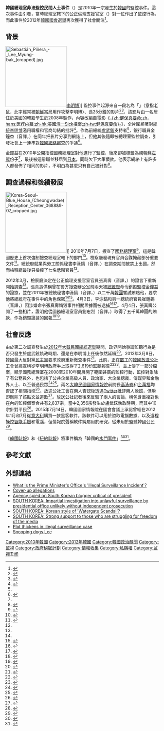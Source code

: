 {{Infobox Korean name
|title = 韓國總理室非法監控民間人士事件
|hangul = 민간인 불법사찰 사건
|hanja = {{linktext|民|間|人|不|法|査|察|事|件}}
|rr = Minganin Bulbeopsachal Sageon
|mr = Min'ganin Pulbŏpsach'al Sagŏn
}}

'''韓國總理室非法監控民間人士事件'''（{{lang-ko|민간인 불법사찰 사건}}）是2010年一宗發生於[[韓國|韓國]]的監控事件。這次事件由{{Link-ko|韓國國務總理室|대한민국 국무총리실}}引發，當時總理室轄下的公正倫理支援官室（{{lang|ko|공직윤리지원관실}}）對一位{{Link-ja|民間人士|民間人}}作出了監控行為，而此事件於2012年[[2012年大韓民國國會選舉|韓國國會選舉]]再次獲得了社會關注<ref>{{cite news | first = Min-uck | last = Chung | title = Surveillance case reemerges as polls near | date = 2012-03-13 | url = http://www.koreatimes.co.kr/www/news/nation/2012/03/117_106855.html | work = Korea Times | accessdate = 2012-03-14 | archive-date = 2015-09-23 | archive-url = https://web.archive.org/web/20150923055921/http://www.koreatimes.co.kr/www/news/nation/2012/03/117_106855.html | dead-url = no }}</ref>。

== 背景 ==
[[File:Sebastián_Piñera_-_Lee_Myung-bak_(cropped).jpg|200px]][[李明博|李明博]]]]
監控事件起源來自一段名為「{{lang|ko|쥐코}}」（意指老鼠，此字經常被[[朝鮮|朝鮮]]當局用作攻擊李明博）、長25分鐘的影片<ref name=herald>{{cite news | first = Sang-ho | last = Song | title = Prosecutors reopen probe of 2010 illegal surveillance case | date = 2012-03-16 | url = http://www.koreaherald.com/view.php?ud=20120316000903 | work = Korea Herald | accessdate = 2012-03-24 | archive-date = 2016-03-04 | archive-url = https://web.archive.org/web/20160304110508/http://www.koreaherald.com/view.php?ud=20120316000903 | dead-url = no }}</ref><ref name=atimes>{{cite web|author1=James Pearson|title=Seoul takes aim at Internet critics|url=http://www.atimes.com/atimes/Korea/NG26Dg01.html|publisher=Asia Times|accessdate=2015-09-22|date=2012-07-26|archive-date=2016-07-02|archive-url=https://web.archive.org/web/20160702083132/http://www.atimes.com/atimes/Korea/NG26Dg01.html|dead-url=no}}</ref>，該影片由一名居住於美國的韓籍學生於2008年製作，內容改編自電影《[[健保真要命|-{zh:健保真要命;zh-hans:医疗内幕;zh-hk:美國清一Sick檔案;zh-tw:健保真要命}-]]》，全片圍繞著對[[大韓民國總統|總統]][[李明博|李明博]]濫用職權和官商勾結的批評<ref>{{cite news | author = 박영출 | coauthors = 신보영 | title = 김종익씨 ‘쥐코’ 동영상이 사찰 발단 | date = 2010-07-05 | url = http://www.munhwa.com/news/view.html?no=2010070501070323031004 | work = Munhwa Ilbo | accessdate = 2012-03-14 | archive-date = 2016-03-04 | archive-url = https://web.archive.org/web/20160304001713/http://www.munhwa.com/news/view.html?no=2010070501070323031004 | dead-url = no }}</ref>。作為前總統[[盧武鉉|盧武鉉]]支持者<ref name=herald/>，銀行職員金鐘益（音譯，{{lang|ko|김종익}}）在同年把影片分享到網誌上，但他其後隨即被總理室監控調查，引發社會上一連串對[[韓國網絡審查|韓國網絡審查]]的爭議<ref>{{cite news | author = 한윤형 | title = 왜 ‘민간인 불법사찰 증거인멸’에 주목해야 할까? | date = 2012-03-05 | url = http://www.mediaus.co.kr/news/articleView.html?idxno=23673 | work = MediaUs | accessdate = 2012-04-05 | archive-date = 2016-03-05 | archive-url = https://web.archive.org/web/20160305031703/http://www.mediaus.co.kr/news/articleView.html?idxno=23673 | dead-url = no }}</ref>。

金鐘益在2010年公開指控國務總理室對他進行了監控，後來卻被標籤為親朝鮮[[左翼|左翼]]份子<ref name=atimes/>，最後被逼辭職並移居到[[日本|日本]]，同時欠下大筆債款。他表示網絡上有許多人都發佈了相同的影片，不明白為甚麼只有自己被針對<ref>{{cite news | author = 정락인 | title=인간관계까지 철저히 파괴돼…나는 대한민국의 국민이 아니었다 | date = 2012-03-21 | url = http://www.sisapress.com/news/articleView.html?idxno=57441 | work = Sisa Journal | accessdate = 2012-04-05}}</ref>。

== 調查過程和後續發展 ==
[[File:Korea-Seoul-Blue_House_(Cheongwadae)_Reception_Center_0688&9-07_cropped.jpg|200px]]]]
2010年7月7日，{{link-en|大韓民國檢察廳|Supreme Prosecutors' Office of the Republic of Korea}}搜查了[[大韓民國國務總理|國務總理室]]<ref>{{cite news | first = Ji-sook | last = Bae | title = Prosecution raids PM’s office | date = 2010-07-09 | url = http://www.koreatimes.co.kr/www/news/nation/2010/07/117_69141.html | work = Korea Times | accessdate = 2012-03-14 | archive-date = 2010-07-12 | archive-url = https://web.archive.org/web/20100712142857/http://www.koreatimes.co.kr/www/news/nation/2010/07/117_69141.html | dead-url = no }}</ref>，這是韓國歷史上首次強制搜查總理室轄下的部門<ref>{{cite web|title=韓總理室涉嫌非法監察平民被查|url=http://news.wenweipo.com/2010/07/10/IN1007100076.htm|publisher=[[文汇报_(上海)|文匯報]]|accessdate=2015-09-22|date=2010-07-10|archive-url=https://web.archive.org/web/20150923061140/http://news.wenweipo.com/2010/07/10/IN1007100076.htm|archive-date=2015-09-23|dead-url=yes}}</ref>。檢察廳發現有官員合謀掩藏部分重要文件<ref>{{cite news | first = Si-soo | last = Park | title = PM’s Office suspected of concealing key evidence | date = 2010-07-11 | url = http://www.koreatimes.co.kr/www/news/nation/2011/04/117_69193.html | work = Korea Times | accessdate = 2012-03-14 | archive-date = 2015-09-23 | archive-url = https://web.archive.org/web/20150923060250/http://www.koreatimes.co.kr/www/news/nation/2011/04/117_69193.html | dead-url = no }}</ref>。總統府就業與勞工關係秘書李泳鎬（音譯，{{lang|ko|이영호}}）在調查期間被禁止出國，然而檢察廳最後只檢控了七名低階官員<ref name=kt117/>。

2012年3月，檢察廳決定在公正倫理支援官室官員張真壽（音譯，{{lang|ko|장진수}}）的證言下重新開始調查<ref name=herald/>。張真壽供稱曾在警方搜查辦公室前兩天被[[青瓦台|總統府]]命令銷毀監控金鐘益的證據，並在2011年被總統秘書李泳鎬（音譯，{{lang|ko|이영호}}）以二千萬[[韓圓|韓圓]]嘗試賄賂他，要求他將總統府在事件中的角色保密<ref name=herald/><ref name=kt117>{{cite news | first = Hyo-sik | last = Lee | title = Key figures in surveillance scandal face summons | date = 2012-03-18 | url = http://www.koreatimes.co.kr/www/news/nation/2012/03/117_107184.html | work = Korea Times | accessdate = 2012-03-24 | archive-date = 2016-03-03 | archive-url = https://web.archive.org/web/20160303224114/http://www.koreatimes.co.kr/www/news/nation/2012/03/117_107184.html | dead-url = no }}</ref>。4月3日，李泳鎬和另一總統府官員崔鍾錫（音譯，{{lang|ko|최종석}}）因涉嫌命令張真壽銷毀事件相關證據而被逮捕<ref>{{cite news | title = Two Key Figures In Surveillance Scandal Arrested | date = 2012-04-04 | url = http://www.arirang.co.kr/News/News_View.asp?nseq=127595&code=Ne2&category=2 | work = Arirang news | accessdate = 2012-03-04 | archive-date = 2016-03-04 | archive-url = https://web.archive.org/web/20160304053124/http://www.arirang.co.kr/News/News_View.asp?nseq=127595&code=Ne2&category=2 | dead-url = no }}</ref><ref>{{cite news | first = He-suk | last = Choi | title = Surveillance scandal grows, key figures arrested | date = 2012-04-04 | url = http://www.koreaherald.com/national/Detail.jsp?newsMLId=20120404001088 | work = Korea Herald | accessdate = 2012-04-04 | archive-date = 2012-04-06 | archive-url = https://web.archive.org/web/20120406141113/http://www.koreaherald.com/national/Detail.jsp?newsMLId=20120404001088 | dead-url = no }}</ref>。4月4日，張真壽公開了一些相片，證明他從國務總理室官員劉忠烈（音譯，{{lang|ko|류충렬}}）取得了五千萬韓圓的賄款，作為銷毀證據的回報<ref>{{cite news | first = Hyeon-jun (현준) | last = Kim (김) | title=장진수씨에 전달된 '관봉 5천만원' 사진 공개 | date = 2012-04-04 | url = http://www.yonhapnews.co.kr/society/2012/04/04/0701000000AKR20120404104700004.HTML | work = Yonhap News | accessdate = 2012-04-04}}</ref><ref>{{cite news | author = 최지용 | title = 청와대 '5천만원 돈다발' 찰칵! 충격입니다 '증거인멸' 무마용... 5만원권 1000장 '비닐 포장 | date = 2012-04-04 | url = http://www.ohmynews.com/NWS_Web/view/at_pg.aspx?CNTN_CD=A0001717296&CMPT_CD=E0942 | work = OhMyNews | accessdate = 2012-04-04 | archive-date = 2016-03-05 | archive-url = https://web.archive.org/web/20160305023032/http://www.ohmynews.com/NWS_Web/view/at_pg.aspx?CNTN_CD=A0001717296&CMPT_CD=E0942 | dead-url = no }}</ref>。

== 社會反應 ==
由於第二次調查發生於[[2012年大韓民國總統選舉|2012年大韓民國總統選舉]]期間，政界開始爭論監聽行為是否只發生於盧武鉉執政時期、還是在李明博上任後依然延續<ref>{{cite news | title = "내연녀와 모텔에…" 盧정부때 사찰문서 입수 | date = 2012-04-05 | url = http://news.donga.com/Politics/3/00/20120406/45328894/1 | work = Donga Ilbo | accessdate = 2012-04-05 | archive-date = 2015-04-02 | archive-url = https://web.archive.org/web/20150402093249/http://news.donga.com/Politics/3/00/20120406/45328894/1 | dead-url = no }}</ref>。2012年3月8日，韓國最大反對黨[[民主黨_(大韓民國2011年)|民主黨]]要求政府重新徹查事件<ref>{{cite news | first = Sun-young | last = Lee | title = Opposition demands reopening probe on surveillance scandal | date = 2012-03-13 | url = http://www.koreaherald.com/national/Detail.jsp?newsMLId=20120313000973 | work = Korea Herald | accessdate = 2012-03-14 | archive-date = 2012-03-13 | archive-url = https://web.archive.org/web/20120313134038/http://www.koreaherald.com/national/Detail.jsp?newsMLId=20120313000973 | dead-url = no }}</ref>。此前，正在[[罷工|罷工]]的[[韓國放送公社|韓國放送公社]]工會曾經宣稱從李明博政府手上取得了2,619份監聽報告<ref>{{cite news | title = More than 2,600 Cases of Illegal Surveillance by PM Office Surface | date = 2012-03-30 | url = http://www.arirang.co.kr/News/News_View.asp?nseq=127491&code=Ne2&category=2 | work = Arirang News | accessdate = 2012-03-30 | archive-date = 2015-09-23 | archive-url = https://web.archive.org/web/20150923060543/http://www.arirang.co.kr/News/News_View.asp?nseq=127491&code=Ne2&category=2 | dead-url = no }}</ref><ref>{{cite news | title = Lee gov't draws flak for fresh revelations in surveillance scandal | date = 2012-03-30 | url = http://english.yonhapnews.co.kr/national/2012/03/30/25/0301000000AEN20120330002500315F.HTML | work = Yonhap News | accessdate = 2012-03-30 | archive-date = 2015-09-23 | archive-url = https://web.archive.org/web/20150923060837/http://english.yonhapnews.co.kr/national/2012/03/30/25/0301000000AEN20120330002500315F.HTML | dead-url = no }}</ref>，並上傳了一部分檔案，顯示國務總理室在2008至2010年間展開了範圍甚廣的監控行動，監控對象除了有公務員外，也包括了公共企業高級人員、政治家、大企業總裁、傳媒界和金融界人士、以至普通民眾<ref>{{cite web|title=韩国总理室非法监察民间人士被曝光|url=http://www.xbsb.com.cn/xbsbnews/news/jnews/2012-04-02/224802.html|publisher=国际在线|accessdate=2015-09-22|date=2012-04-02|deadurl=yes|archiveurl=https://web.archive.org/web/20150923085535/http://www.xbsb.com.cn/xbsbnews/news/jnews/2012-04-02/224802.html|archivedate=2015-09-23}}</ref><ref name=ny10>{{cite web|author1=CHOE SANG-HUN|title=In South Korea Scandal, Echoes of Watergate|url=http://www.nytimes.com/2012/04/10/world/asia/government-spying-charges-complicate-korean-vote.html?_r=0|publisher=The New York Times|accessdate=2015-09-22|date=2012-04-09}}</ref>。兩名[[大韓民國國家情報院|大韓民國國家情報院]]前院長[[高泳耇|高泳耇]]和[[金萬福|金萬福]]均否認了相關指控<ref>{{cite news | author = 김상만 | title = 참여정부 국정원장들 "정치사찰 없었다" | date = 2012-04-04 | url = http://www.mediatoday.co.kr/news/articleView.html?idxno=101496 | work = Media Today | accessdate = 2012-04-04 | archive-date = 2012-04-05 | archive-url = https://web.archive.org/web/20120405174433/http://www.mediatoday.co.kr/news/articleView.html?idxno=101496 | dead-url = no }}</ref>。放送公社工會在兩人否認後透過[[Twitter|Twitter]]批評兩人說謊，但瞬即刪除了該貼文並道歉<ref>{{cite news | title = 靑 "민간인 사찰 대부분 노무현 때…" | date = 2012-03-31 | url = http://news.donga.com/Politics/3/00/20120331/45191375/1 | work = Donga Ilbo | accessdate = 2012-03-31 | archive-date = 2015-09-23 | archive-url = https://web.archive.org/web/20150923061256/http://news.donga.com/Politics/3/00/20120331/45191375/1 | dead-url = no }}</ref>。放送公社記者後來反駁了兩人的言論，稱包含重複對象在內的監控個案合共有2,837宗，當中2,356宗發生於盧武鉉執政時期，而其中10宗針對平民<ref>{{cite news | first = Jae-jin (재진) | last = Lee (이) | title = 참여정부 국정원장들 "정치사찰 없었다" | date = 2012-04-01 | url = http://www.mediatoday.co.kr/news/articleView.html?idxno=101422 | work = Media Today | accessdate = 2012-04-05 | archive-date = 2012-04-02 | archive-url = https://web.archive.org/web/20120402222635/http://www.mediatoday.co.kr/news/articleView.html?idxno=101422 | dead-url = no }}</ref>。2015年7月14日，韓國國家情報院在國會會議上承認曾經在2012年1月和7月從[[意大利|意大利]]購買一款黑客軟件，該軟件可以用於盜取電腦數據、以及遠程操控[[智能手機|智能手機]]和電腦，但情報院聲稱軟件純屬用於研究，從未用於監聽韓國公民<ref>{{cite web|title=韓國諜報機構購買黑客軟件 否認監聽民眾|url=http://news.xinhuanet.com/world/2015-07/16/c_128023455.htm|publisher=[[新華社|新華社]]|accessdate=2015-09-22|date=2015-07-16|archive-date=2015-09-23|archive-url=https://web.archive.org/web/20150923064845/http://news.xinhuanet.com/world/2015-07/16/c_128023455.htm|dead-url=no}}</ref>。

《[[韓國時報|韓國時報]]》和《[[紐約時報|紐約時報]]》將事件稱為「韓國的[[水門事件|水門事件]]」<ref>{{cite news | title = Watergate of Korea | date = 2012-03-14 | url = http://www.koreatimes.co.kr/www/news/opinon/2012/03/202_106924.html | work = Korea Times | accessdate = 2012-03-19 | archive-date = 2016-03-04 | archive-url = https://web.archive.org/web/20160304040124/http://www.koreatimes.co.kr/www/news/opinon/2012/03/202_106924.html | dead-url = no }}</ref><ref>{{cite news | title = In South Korea Scandal, Echoes of Watergate | date = 2012-04-09 | url = http://www.nytimes.com/2012/04/10/world/asia/government-spying-charges-complicate-korean-vote.html | work = The New York Times | accessdate = 2012-04-29 | archive-date = 2012-04-15 | archive-url = https://web.archive.org/web/20120415183046/http://www.nytimes.com/2012/04/10/world/asia/government-spying-charges-complicate-korean-vote.html | dead-url = no }}</ref>。

== 參考文獻 ==
{{Reflist|2}}

== 外部連結 ==
* [http://news.khan.co.kr/kh_news/khan_art_view.html?artid=201203050300235&code=910100 What is the Prime Minister's Office's 'Illegal Surveillance Incident'?] {{Wayback|url=http://news.khan.co.kr/kh_news/khan_art_view.html?artid=201203050300235&code=910100 |date=20120306072316 }} {{ko}}
* [http://www.koreatimes.co.kr/www/news/opinon/2012/03/202_106425.html Cover-up allegations] {{Wayback|url=http://www.koreatimes.co.kr/www/news/opinon/2012/03/202_106425.html |date=20160304062647 }} {{en}}
* [http://articles.latimes.com/2010/jul/24/world/la-fg-south-korea-probe-20100725 Agency spied on South Korean blogger critical of president] {{Wayback|url=http://articles.latimes.com/2010/jul/24/world/la-fg-south-korea-probe-20100725 |date=20121111111842 }} {{en}}
* [http://www.humanrights.asia/news/ahrc-news/AHRC-STM-066-2012 SOUTH KOREA: Impartial investigation into unlawful surveillance by presidential office unlikely without independent prosecution] {{Wayback|url=http://www.humanrights.asia/news/ahrc-news/AHRC-STM-066-2012 |date=20160304100507 }} {{en}}
* [http://www.humanrights.asia/news/ahrc-news/AHRC-STM-076-2012 SOUTH KOREA: Korean style of 'Watergate Scandal'?] {{Wayback|url=http://www.humanrights.asia/news/ahrc-news/AHRC-STM-076-2012 |date=20160303235014 }} {{en}}
* [http://www.humanrights.asia/news/ahrc-news/AHRC-STM-079-2012 SOUTH KOREA: Strong support to those who are struggling for freedom of the media] {{Wayback|url=http://www.humanrights.asia/news/ahrc-news/AHRC-STM-079-2012 |date=20160304054119 }} {{en}}
* [http://www.koreaherald.com/national/Detail.jsp?newsMLId=20120318000373 Plot thickens in illegal surveillance case] {{Wayback|url=http://www.koreaherald.com/national/Detail.jsp?newsMLId=20120318000373 |date=20120521055414 }} {{en}}
* [http://www.economist.com/node/21552242 Snooping dogs Lee] {{Wayback|url=http://www.economist.com/node/21552242 |date=20151005031558 }} {{en}}

[[Category:2010年韓國|Category:2010年韓國]]
[[Category:2012年韓國|Category:2012年韓國]]
[[Category:韓國政治醜聞|Category:韓國政治醜聞]]
[[Category:監視|Category:監視]]
[[Category:政府秘密計劃|Category:政府秘密計劃]]
[[Category:情報收集|Category:情報收集]]
[[Category:私隱權|Category:私隱權]]
[[Category:监视丑闻|Category:监视丑闻]]